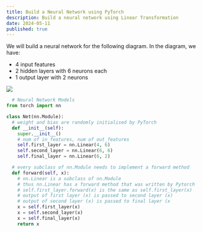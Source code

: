 ```yaml
---
title: Build a Neural Network using PyTorch
description: Build a neural network using Linear Transformation
date: 2024-05-11
published: true
---
```


<Callout type="default">
  We will build a neural network for the following diagram. In the diagram, we have:

  - 4 input features
  - 2 hidden layers with 6 neurons each
  - 1 output layer with 2 neurons
</Callout>


<Image 
  src="/network.png"
  width={500}
  height={50}/>
```python showLineNumbers
  # Neural Network Models
from torch import nn

class Net(nn.Module):
  # weight and bias are randomly initialised by PyTorch 
  def __init__(self):
    super.__init__()
    # num of in_features, num of out_features
    self.first_layer = nn.Linear(4, 6)
    self.second_layer = nn.Linear(6, 6)
    self.final_layer = nn.Linear(6, 2)

  # every subclass of nn.Module needs to implement a forward method
  def forward(self, x):
    # nn.Linear is a subclass of nn.Module
    # thus nn.Linear has a forward method that was written by Pytorch
    # self.first_layer.forward(x) is the same as self.first_layer(x)
    # output of first layer (x) is passed to second layer (x)
    # output of second layer (x) is passed to final layer (x
    x = self.first_layer(x)
    x = self.second_layer(x)
    x = self.final_layer(x)
    return x
```
